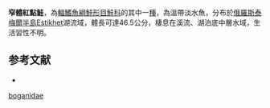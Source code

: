 {{NoteTA|G1=LS}}
{{Speciesbox
| name = 窄體紅點鮭
| image = 
| image_width = 250px
| status = LC
| status_system = IUCN3.1
| genus = Salvelinus
| species = boganidae
| authority = [[Berg|Berg]], 1926
| synonyms = 
}}

'''窄體紅點鮭'''，為[[輻鰭魚綱|輻鰭魚綱]][[鮭形目|鮭形目]][[鮭科|鮭科]]的其中一[[種|種]]，為溫帶淡水魚，分布於[[俄羅斯|俄羅斯]][[泰梅爾半島|泰梅爾半島]]Estikhet湖流域，體長可達46.5公分，棲息在溪流、湖泊底中層水域，生活習性不明。

==参考文献==
*{{FishBase_species|genus=Salvelinus|species=boganidae|year=2015|month=10}}
{{Taxonbar|from=Q428961}}

[[Category:紅點鮭屬|boganidae]]